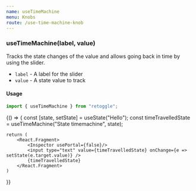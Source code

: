 ```yaml
---
name: useTimeMachine
menu: Knobs
route: /use-time-machine-knob
---
```



### useTimeMachine(label, value)

Tracks the state changes of the value and allows going back in time by using the slider.

- `label` - A label for the slider
- `value` - A state value to track

#### Usage

```javascript
import { useTimeMachine } from "retoggle";
```

<Playground>
{() => {
    const [state, setState] = useState("Hello");
    const timeTravelledState = useTimeMachine("State timemachine", state);

    return (
        <React.Fragment>
            <Inspector usePortal={false}/>
            <input type="text" value={timeTravelledState} onChange={e => setState(e.target.value)} />
            {timeTravelledState}
        </React.Fragment>
    )

}}

</Playground>

